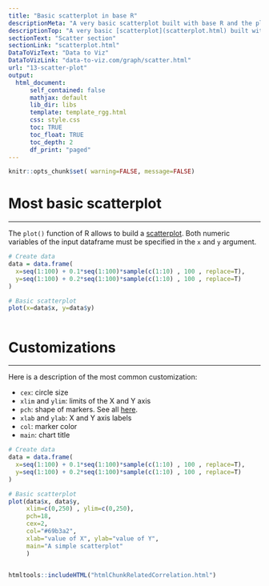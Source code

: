```yaml
---
title: "Basic scatterplot in base R"
descriptionMeta: "A very basic scatterplot built with base R and the plot() function. Explanation and code provided."
descriptionTop: "A very basic [scatterplot](scatterplot.html) built with base R and the `plot()` function. Explanation and code provided."
sectionText: "Scatter section"
sectionLink: "scatterplot.html"
DataToVizText: "Data to Viz"
DataToVizLink: "data-to-viz.com/graph/scatter.html"
url: "13-scatter-plot"
output:
  html_document:
      self_contained: false    
      mathjax: default
      lib_dir: libs
      template: template_rgg.html
      css: style.css
      toc: TRUE
      toc_float: TRUE
      toc_depth: 2
      df_print: "paged"
---
```



```r
knitr::opts_chunk$set( warning=FALSE, message=FALSE)
```

<div class="container">




# Most basic scatterplot
***

<div class = "row">

<div class = "col-md-6  col-sm-12 align-self-center">

The `plot()` function of R allows to build a [scatterplot](scatterplot.html). Both numeric variables of the input dataframe must be specified in the `x` and `y` argument.


</div>


<div class = "col-md-6  col-sm-12">

```r
# Create data
data = data.frame(
  x=seq(1:100) + 0.1*seq(1:100)*sample(c(1:10) , 100 , replace=T),
  y=seq(1:100) + 0.2*seq(1:100)*sample(c(1:10) , 100 , replace=T)
)

# Basic scatterplot
plot(x=data$x, y=data$y)
```
</div>
</div>



```r
```




# Customizations
***

<div class = "row">

<div class = "col-md-6  col-sm-12 align-self-center">

Here is a description of the most common customization:  

- `cex`: circle size
- `xlim` and `ylim`: limits of the X and Y axis
- `pch`: shape of markers. See all [here](6-graph-parameters-reminder.html).
- `xlab` and `ylab`: X and Y axis labels
- `col`: marker color
- `main`: chart title


</div>


<div class = "col-md-6  col-sm-12">

```r
# Create data
data = data.frame(
  x=seq(1:100) + 0.1*seq(1:100)*sample(c(1:10) , 100 , replace=T),
  y=seq(1:100) + 0.2*seq(1:100)*sample(c(1:10) , 100 , replace=T)
)

# Basic scatterplot
plot(data$x, data$y,
     xlim=c(0,250) , ylim=c(0,250), 
     pch=18, 
     cex=2, 
     col="#69b3a2",
     xlab="value of X", ylab="value of Y",
     main="A simple scatterplot"
     )
```
</div>
</div>



```r
```









<!-- Close container -->
</div>




```r
htmltools::includeHTML("htmlChunkRelatedCorrelation.html")
```

